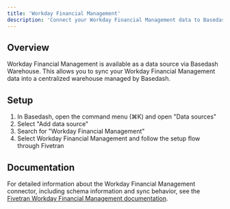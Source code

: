 ```yaml
---
title: 'Workday Financial Management'
description: 'Connect your Workday Financial Management data to Basedash'
---
```


## Overview

Workday Financial Management is available as a data source via Basedash Warehouse. This allows you to sync your Workday Financial Management data into a centralized warehouse managed by Basedash.

## Setup

1. In Basedash, open the command menu (⌘K) and open "Data sources"
2. Select "Add data source"
3. Search for "Workday Financial Management"
4. Select Workday Financial Management and follow the setup flow through Fivetran

## Documentation

For detailed information about the Workday Financial Management connector, including schema information and sync behavior, see the [Fivetran Workday Financial Management documentation](https://fivetran.com/docs/connectors/applications/workday-financial-management).
